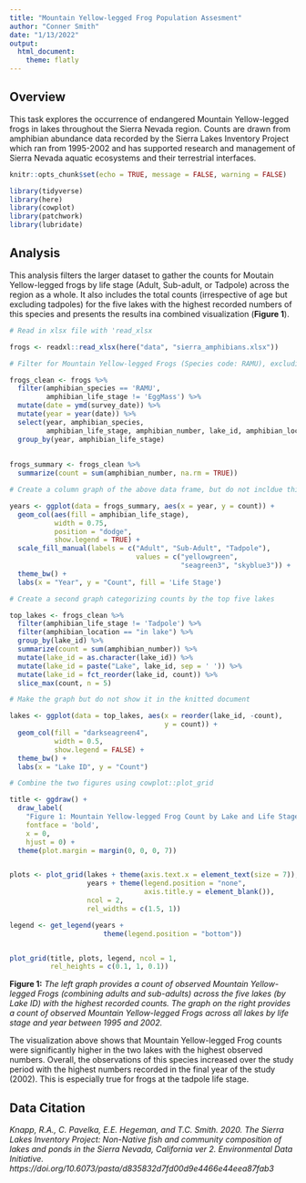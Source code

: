 ```yaml
---
title: "Mountain Yellow-legged Frog Population Assesment"
author: "Conner Smith"
date: "1/13/2022"
output: 
  html_document: 
    theme: flatly
---
```


## **Overview**

This task explores the occurrence of endangered Mountain Yellow-legged frogs in lakes throughout the Sierra Nevada region. Counts are drawn from amphibian abundance data recorded by the Sierra Lakes Inventory Project which ran from 1995-2002 and has supported research and management of Sierra Nevada aquatic ecosystems and their terrestrial interfaces. 

```r
knitr::opts_chunk$set(echo = TRUE, message = FALSE, warning = FALSE)

library(tidyverse)
library(here)
library(cowplot)
library(patchwork)
library(lubridate)

```

## **Analysis**

This analysis filters the larger dataset to gather the counts for Moutain Yellow-legged frogs by life stage (Adult, Sub-adult, or Tadpole) across the region as a whole. It also includes the total counts (irrespective of age but excluding tadpoles) for the five lakes with the highest recorded numbers of this species and presents the results ina  combined visualization (**Figure 1**). 

```r
# Read in xlsx file with 'read_xlsx

frogs <- readxl::read_xlsx(here("data", "sierra_amphibians.xlsx"))
```


```r
# Filter for Mountain Yellow-legged Frogs (Species code: RAMU), excluding egg life stage (code: EggMass) and group by year and lifestage. 

frogs_clean <- frogs %>% 
  filter(amphibian_species == 'RAMU',
         amphibian_life_stage != 'EggMass') %>% 
  mutate(date = ymd(survey_date)) %>%
  mutate(year = year(date)) %>% 
  select(year, amphibian_species, 
         amphibian_life_stage, amphibian_number, lake_id, amphibian_location) %>%
  group_by(year, amphibian_life_stage) 
  
  
frogs_summary <- frogs_clean %>% 
  summarize(count = sum(amphibian_number, na.rm = TRUE))

```


```r
# Create a column graph of the above data frame, but do not incldue this graph in the knitted document 

years <- ggplot(data = frogs_summary, aes(x = year, y = count)) +
  geom_col(aes(fill = amphibian_life_stage), 
           width = 0.75, 
           position = "dodge",
           show.legend = TRUE) +
  scale_fill_manual(labels = c("Adult", "Sub-Adult", "Tadpole"),
                               values = c("yellowgreen",
                                          "seagreen3", "skyblue3")) +
  theme_bw() +
  labs(x = "Year", y = "Count", fill = 'Life Stage')

```

```r
# Create a second graph categorizing counts by the top five lakes 

top_lakes <- frogs_clean %>%
  filter(amphibian_life_stage != 'Tadpole') %>% 
  filter(amphibian_location == "in lake") %>% 
  group_by(lake_id) %>%
  summarize(count = sum(amphibian_number)) %>% 
  mutate(lake_id = as.character(lake_id)) %>%
  mutate(lake_id = paste("Lake", lake_id, sep = ' ')) %>% 
  mutate(lake_id = fct_reorder(lake_id, count)) %>% 
  slice_max(count, n = 5)

# Make the graph but do not show it in the knitted document

lakes <- ggplot(data = top_lakes, aes(x = reorder(lake_id, -count), 
                                      y = count)) +
  geom_col(fill = "darkseagreen4",
           width = 0.5,
           show.legend = FALSE) +
  theme_bw() +
  labs(x = "Lake ID", y = "Count")
```

```r
# Combine the two figures using cowplot::plot_grid

title <- ggdraw() + 
  draw_label(
    "Figure 1: Mountain Yellow-legged Frog Count by Lake and Life Stage",
    fontface = 'bold',
    x = 0,
    hjust = 0) +
  theme(plot.margin = margin(0, 0, 0, 7))


plots <- plot_grid(lakes + theme(axis.text.x = element_text(size = 7)),
                   years + theme(legend.position = "none",
                                 axis.title.y = element_blank()),
                   ncol = 2,
                   rel_widths = c(1.5, 1))

legend <- get_legend(years + 
                       theme(legend.position = "bottom"))


plot_grid(title, plots, legend, ncol = 1,
          rel_heights = c(0.1, 1, 0.1))

```


**Figure 1:** *The left graph provides a count of observed Mountain Yellow-legged Frogs (combining adults and sub-adults) across the five lakes (by Lake ID) with the highest recorded counts. The graph on the right provides a count of observed Mountain Yellow-legged Frogs across all lakes by life stage and year between 1995 and 2002.*

The visualization above shows that Mountain Yellow-legged Frog counts were significantly higher in the two lakes with the highest observed numbers. Overall, the observations of this species increased over the study period with the highest numbers recorded in the final year of the study (2002). This is especially true for frogs at the tadpole life stage.  

## **Data Citation** 

*Knapp, R.A., C. Pavelka, E.E. Hegeman, and T.C. Smith. 2020. The Sierra Lakes Inventory Project: Non-Native fish and community composition of lakes and ponds in the Sierra Nevada, California ver 2. Environmental Data Initiative. https://doi.org/10.6073/pasta/d835832d7fd00d9e4466e44eea87fab3*

